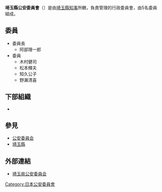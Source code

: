 {{Infobox Govt Agency
  | agency_name     = 埼玉縣公安委員會
  | nativename      = {{lang|ja|埼玉県公安委員会}}{{ja}}<br>{{lang|ja|さいたまけんこうあんいいんかい}}
  | nativename_r    = Saitama Prefectural Public Safety Commission{{en}}
  | jurisdiction    = [[File:Flag_of_Saitama_Prefecture.svg|20px]] [[埼玉縣|埼玉縣]]
  | seal            = 
  | seal_width      = 
  | seal_caption    = 
  | logo            = 
  | logo_width      = 
  | logo_caption    = 
  | formed          = 
  | preceding1      = 
  | preceding2      =
  | dissolved       = 
  | superseding     = 
  | employees       = 5人
  | budget          = 
  | minister1_name  = 
  | minister1_pfo   = 
  | minister2_name  = 
  | minister2_pfo   =
  | chief1_title    = 委員長
  | chief1          = 阿部理一郎
  | chief2_title    = 
  | chief2          = 
  | chief3_title    = 
  | chief3          = 
  | parent_agency   = [[埼玉縣知事|埼玉縣知事]]
  | child1_agency   = {{link-jp|埼玉縣警察|埼玉県警察|埼玉縣警察}}
  | child2_agency   = 
  | child3_agency   = 
  | child4_agency   = 
  | child5_agency   = 
  | child6_agency   = 
  | child7_agency   = 
  | child8_agency   = 
  | child9_agency   = 
  | keydocument1    = 
  | keydocument2    =
  | picture         = 埼玉県警察本部.JPG
  | picture_width   = 250px
  | picture_caption = 埼玉縣警察本部與埼玉縣公安委員會所在的埼玉縣第二廳舍
  | headquarters    = {{JPN}}<br/>[[埼玉縣|埼玉縣]][[埼玉市|埼玉市]][[浦和區|浦和區]]高砂3丁目15番1號
  | website         = [http://www.police.pref.saitama.lg.jp/kouaniinkai/ 埼玉県公安委員会]
  | footnotes       = 
}}
'''埼玉縣公安委員會'''（{{jpn|j=埼玉県公安委員会|hg=さいたまけんこうあんいいんかい|rm=Saitamaken Kō'an-i'inkai}}）是由[[埼玉縣知事|埼玉縣知事]]所轄，負責管理{{link-jp|埼玉縣警察|埼玉県警察|埼玉縣警察}}的行政委員會，由5名委員組成。

== 委員 ==
*委員長
**阿部理一郎
*委員
**木村健司
**松本輝夫
**知久公子
**野瀨清喜

== 下部組織 ==
*{{link-jp|埼玉縣警察|埼玉県警察|埼玉縣警察}}

== 參見 ==
* [[公安委員会|公安委員会]]
* [[埼玉縣|埼玉縣]]

== 外部連結 ==
*[http://www.police.pref.saitama.lg.jp/kouaniinkai/ 埼玉県公安委員会] {{Wayback|url=http://www.police.pref.saitama.lg.jp/kouaniinkai/ |date=20141218103715 }}
{{日本都道府縣公安委員會}}

[[Category:日本公安委員會|Category:日本公安委員會]]